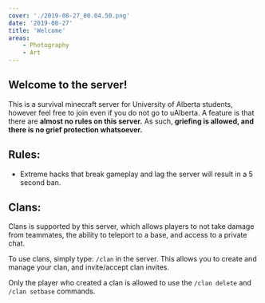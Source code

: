 ```yaml
---
cover: './2019-08-27_00.04.50.png'
date: '2019-08-27'
title: 'Welcome'
areas:
    - Photography
    - Art
---
```


## Welcome to the server!

This is a survival minecraft server for University of Alberta students, however feel free to join even if you do not go to uAlberta. A feature is that there are **almost no rules on this server.** As such, **griefing is allowed, and there is no grief protection whatsoever.**

## Rules:

-   Extreme hacks that break gameplay and lag the server will result in a 5 second ban.

## Clans:

Clans is supported by this server, which allows players to not take damage from teammates, the ability to teleport to a base, and access to a private chat.

To use clans, simply type: `/clan` in the server. This allows you to create and manage your clan, and invite/accept clan invites.

Only the player who created a clan is allowed to use the `/clan delete` and `/clan setbase` commands.
